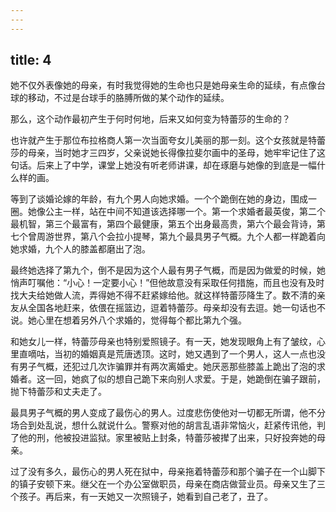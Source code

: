 ```yaml
---
---
---
```

title: 4
---




她不仅外表像她的母亲，有时我觉得她的生命也只是她母亲生命的延续，有点像台球的移动，不过是台球手的胳膊所做的某个动作的延续。

那么，这个动作最初产生于何时何地，后来又如何变为特蕾莎的生命的？

也许就产生于那位布拉格商人第一次当面夸女儿美丽的那一刻。这个女孩就是特蕾莎的母亲，当时她才三四岁，父亲说她长得像拉斐尔画中的圣母，她牢牢记住了这句话。后来上了中学，课堂上她没有听老师讲课，却在琢磨与她像的到底是一幅什么样的画。

等到了谈婚论嫁的年龄，有九个男人向她求婚。一个个跪倒在她的身边，围成一圈。她像公主一样，站在中间不知道该选择哪一个。第一个求婚者最英俊，第二个最机智，第三个最富有，第四个最健康，第五个出身最高贵，第六个最会背诗，第七个曾周游世界，第八个会拉小提琴，第九个最具男子气概。九个人都一样跪着向她求婚，九个人的膝盖都磨出了泡。

最终她选择了第九个，倒不是因为这个人最有男子气概，而是因为做爱的时候，她悄声叮嘱他：“小心！一定要小心！”但他故意没有采取任何措施，而且也没有及时找大夫给她做人流，弄得她不得不赶紧嫁给他。就这样特蕾莎降生了。数不清的亲友从全国各地赶来，依偎在摇篮边，逗着特蕾莎。母亲却没有去逗。她一句话也不说。她心里在想着另外八个求婚的，觉得每个都比第九个强。

和她女儿一样，特蕾莎母亲也特别爱照镜子。有一天，她发现眼角上有了皱纹，心里直嘀咕，当初的婚姻真是荒唐透顶。这时，她又遇到了一个男人，这人一点也没有男子气概，还犯过几次诈骗罪并有两次离婚史。她厌恶那些膝盖上跪出了泡的求婚者。这一回，她疯了似的想自己跪下来向别人求爱。于是，她跪倒在骗子跟前，抛下特蕾莎和丈夫走了。

最具男子气概的男人变成了最伤心的男人。过度悲伤使他对一切都无所谓，他不分场合到处乱说，想什么就说什么。警察对他的胡言乱语非常恼火，赶紧传讯他，判了他的刑，他被投进监狱。家里被贴上封条，特蕾莎被撵了出来，只好投奔她的母亲。

过了没有多久，最伤心的男人死在狱中，母亲拖着特蕾莎和那个骗子在一个山脚下的镇子安顿下来。继父在一个办公室做职员，母亲在商店做营业员。母亲又生了三个孩子。再后来，有一天她又一次照镜子，她看到自己老了，丑了。